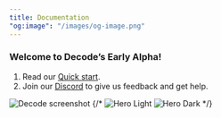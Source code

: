 ```yaml
---
title: Documentation
"og:image": "/images/og-image.png"
---
```


### Welcome to Decode’s Early Alpha!

1. Read our [Quick start](/quickstart).
2. Join our [Discord](https://discord.gg/3mRDPuS2Sn) to give us feedback and get help.

<img className="block" src="/images/hero-light.png" alt="Decode screenshot" />
{/* <img
  className="block dark:hidden"
  src="/images/hero-light.png"
  alt="Hero Light"
/>
<img
  className="hidden dark:block"
  src="/images/hero-dark.png"
  alt="Hero Dark"
/> */}
